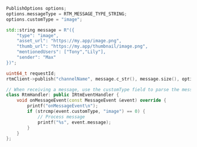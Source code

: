 <PlatformWrapper platform='linux-cpp'>

<ParseMessage publish="publish"  />

```cpp
PublishOptions options;
options.messageType = RTM_MESSAGE_TYPE_STRING;
options.customType = "image";

std::string message = R"({
    "type": "image",
    "asset_url": "https://my.app/image.png",
    "thumb_url": "https://my.app/thumbnail/image.png",
    "mentionedUsers": ["Tony","Lily"],
    "sender": "Max"
})";

uint64_t requestId;
rtmClient->publish("channelName", message.c_str(), message.size(), options, requestId);

// When receiving a message, use the customType field to parse the message type
class RtmHandler: public IRtmEventHandler {
    void onMessageEvent(const MessageEvent &event) override {
        printf("onMessageEvent\n");
        if (strcmp(event.customType, "image") == 0) {
            // Process message
            printf("%s", event.message);
        }
    }
};
```

</PlatformWrapper>